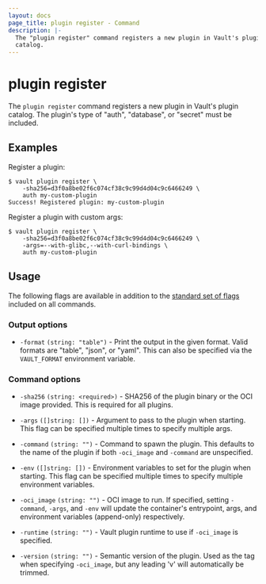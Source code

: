 ```yaml
---
layout: docs
page_title: plugin register - Command
description: |-
  The "plugin register" command registers a new plugin in Vault's plugin
  catalog.
---
```


# plugin register

The `plugin register` command registers a new plugin in Vault's plugin catalog.
The plugin's type of "auth", "database", or "secret" must be included.

## Examples

Register a plugin:

```shell-session
$ vault plugin register \
    -sha256=d3f0a8be02f6c074cf38c9c99d4d04c9c6466249 \
    auth my-custom-plugin
Success! Registered plugin: my-custom-plugin
```

Register a plugin with custom args:

```shell-session
$ vault plugin register \
    -sha256=d3f0a8be02f6c074cf38c9c99d4d04c9c6466249 \
    -args=--with-glibc,--with-curl-bindings \
    auth my-custom-plugin
```

## Usage

The following flags are available in addition to the [standard set of
flags](/vault/docs/commands) included on all commands.

### Output options

- `-format` `(string: "table")` - Print the output in the given format. Valid
  formats are "table", "json", or "yaml". This can also be specified via the
  `VAULT_FORMAT` environment variable.

### Command options

- `-sha256` `(string: <required>)` - SHA256 of the plugin binary or the OCI image
  provided. This is required for all plugins.

- `-args` `([]string: [])` - Argument to pass to the plugin when starting. This
  flag can be specified multiple times to specify multiple args.

- `-command` `(string: "")` - Command to spawn the plugin. This defaults to the
  name of the plugin if both `-oci_image` and `-command` are unspecified.

- `-env` `([]string: [])` - Environment variables to set for the plugin when
  starting. This flag can be specified multiple times to specify multiple
  environment variables.

- `-oci_image` `(string: "")` - OCI image to run. If specified, setting `-command`,
  `-args`, and `-env` will update the container's entrypoint, args, and environment
  variables (append-only) respectively.

- `-runtime` `(string: "")` - Vault plugin runtime to use if `-oci_image` is
  specified.

- `-version` `(string: "")` - Semantic version of the plugin. Used as the tag
  when specifying `-oci_image`, but any leading 'v' will automatically be trimmed.

